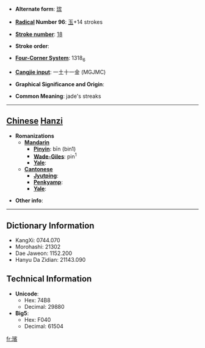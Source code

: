 * '''Alternate form''': [[瑸]]

* '''[[Wiktionary:Chinese radical index| Radical]] Number 96''': [[Wiktionary:Chinese radical index 玉|玉]]+14 strokes

* '''[[Wiktionary:Chinese total strokes index|Stroke number]]''': [[Wiktionary:Chinese total strokes index 18|18]]

* '''Stroke order''': 

* '''[[Wiktionary:Chinese four corner index|Four-Corner System]]''': 1318<sub>6</sub>

* '''[[Wiktionary:Chinese Cangjie index|Cangjie input]]''': 一土十一金 (MGJMC)

* '''Graphical Significance and Origin''': 

* '''Common Meaning''': jade's streaks

----

== [[Chinese]] [[Hanzi]] ==

* '''Romanizations'''
** '''[[Mandarin]]'''
*** '''[[Pinyin]]''': bīn (bin1)
*** '''[[Wade-Giles]]''': pin<sup>1</sup>
*** '''[[Yale]]''': 
** '''[[Cantonese]]'''
*** '''[[Jyutping]]''':
*** '''[[Penkyamp]]''': 
*** '''[[Yale]]''': 

* '''Other info''': 

----

== Dictionary Information ==

* KangXi: 0744.070
* Morohashi: 21302
* Dae Jaweon: 1152.200
* Hanyu Da Zidian: 21143.090

== Technical Information ==

* '''Unicode''':
** Hex: 74B8
** Decimal: 29880
* '''Big5''':
** Hex: F040
** Decimal: 61504

[[fr:璸]]